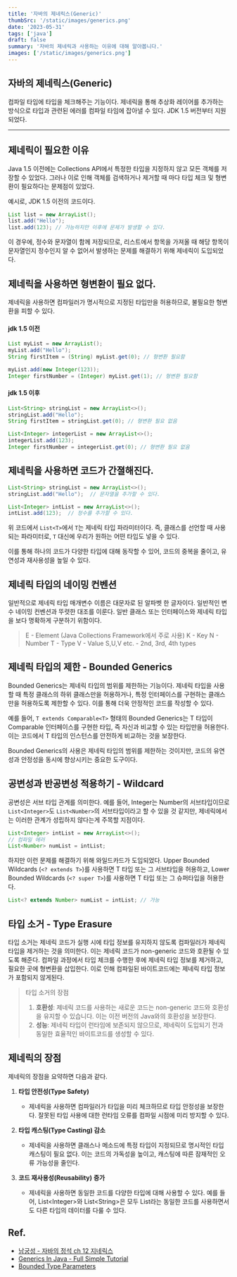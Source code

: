 ```yaml
---
title: '자바의 제네릭스(Generic)'
thumbSrc: '/static/images/generics.png'
date: '2023-05-31'
tags: ['java']
draft: false
summary: '자바의 제네릭과 사용하는 이유에 대해 알아봅니다.'
images: ['/static/images/generics.png']
---
```



## 자바의 제네릭스(Generic)

컴파일 타임에 타입을 체크해주는 기능이다. 제네릭을 통해 추상화 레이어를 추가하는 방식으로 타입과 관련된 에러를 컴파일 타임에 잡아낼 수 있다.
JDK 1.5 버전부터 지원되었다.

---

## 제네릭이 필요한 이유 

Java 1.5 이전에는 Collections API에서 특정한 타입을 지정하지 않고 모든 객체를 저장할 수 있었다. 그러나 이로 인해 객체를 검색하거나 제거할 때 마다 타입 체크 및 형변환이 필요하다는 문제점이 있었다.

예시로, JDK 1.5 이전의 코드이다.

```java
List list = new ArrayList();
list.add("Hello"); 
list.add(123); // 가능하지만 이후에 문제가 발생할 수 있다.
```

이 경우에, 정수와 문자열이 함께 저장되므로, 리스트에서 항목을 가져올 때 해당 항목이 문자열인지 정수인지 알 수 없어서 발생하는 문제를 해결하기 위해 제네릭이 도입되었다.


## 제네릭을 사용하면 형변환이 필요 없다.

제네릭을 사용하면 컴파일러가 명시적으로 지정된 타입만을 허용하므로, 불필요한 형변환을 피할 수 있다.


#### jdk 1.5 이전
```java
List myList = new ArrayList();
myList.add("Hello");
String firstItem = (String) myList.get(0); // 형변환 필요함

myList.add(new Integer(123));
Integer firstNumber = (Integer) myList.get(1); // 형변환 필요함
```
#### jdk 1.5 이후
```java
List<String> stringList = new ArrayList<>();
stringList.add("Hello");
String firstItem = stringList.get(0); // 형변환 필요 없음

List<Integer> integerList = new ArrayList<>();
integerList.add(123);
Integer firstNumber = integerList.get(0); // 형변환 필요 없음
```

## 제네릭을 사용하면 코드가 간졀해진다.

```java
List<String> stringList = new ArrayList<>();
stringList.add("Hello");  // 문자열을 추가할 수 있다.

List<Integer> intList = new ArrayList<>();
intList.add(123);  // 정수를 추가할 수 있다.
```

위 코드에서 `List<T>`에서 `T`는 제네릭 타입 파라미터이다. 즉, 클래스를 선언할 때 사용되는 파라미터로, `T` 대신에 우리가 원하는 어떤 타입도 넣을 수 있다.

이를 통해 하나의 코드가 다양한 타입에 대해 동작할 수 있어, 코드의 중복을 줄이고, 유연성과 재사용성을 높일 수 있다.

## 제네릭 타입의 네이밍 컨벤션

일반적으로 제네릭 타입 매개변수 이름은 대문자로 된 알파벳 한 글자이다. 일반적인 변수 네이밍 컨벤션과 뚜렷한 대조를 이룬다. 일반 클래스 또는 인터페이스와 제네릭 타입을 보다 명확하게 구분하기 위함이다.

> E - Element (Java Collections Framework에서 주로 사용) 
> K - Key
> N - Number
> T - Type
> V - Value
> S,U,V etc. - 2nd, 3rd, 4th types

## 제네릭 타입의 제한 - Bounded Generics

Bounded Generics는 제네릭 타입의 범위를 제한하는 기능이다. 제네릭 타입을 사용할 때 특정 클래스의 하위 클래스만을 허용하거나, 특정 인터페이스를 구현하는 클래스만을 허용하도록 제한할 수 있다. 이를 통해 더욱 안정적인 코드를 작성할 수 있다.

예를 들어, `T extends Comparable<T>` 형태의 Bounded Generics는 T 타입이 Comparable 인터페이스를 구현한 타입, 즉 자신과 비교할 수 있는 타입만을 허용한다. 이는 코드에서 T 타입의 인스턴스를 안전하게 비교하는 것을 보장한다.

Bounded Generics의 사용은 제네릭 타입의 범위를 제한하는 것이지만, 코드의 유연성과 안정성을 동시에 향상시키는 중요한 도구이다.

## 공변성과 반공변성 적용하기 - Wildcard

공변성은 서브 타입 관계를 의미한다. 예를 들어, Integer는 Number의 서브타입이므로 `List<Integer>`도 `List<Number>`의 서브타입이라고 할 수 있을 것 같지만, 제네릭에서는 이러한 관계가 성립하지 않다는게 주목할 지점이다.

```java
List<Integer> intList = new ArrayList<>();
// 컴파일 에러
List<Number> numList = intList; 
```

하지만 이런 문제를 해결하기 위해 와일드카드가 도입되었다. Upper Bounded Wildcards (`<? extends T>`)를 사용하면 T 타입 또는 그 서브타입을 허용하고, Lower Bounded Wildcards (`<? super T>`)를 사용하면 T 타입 또는 그 슈퍼타입을 허용한다. 


```java
List<? extends Number> numList = intList; // 가능
```

## 타입 소거 - Type Erasure

타입 소거는 제네릭 코드가 실행 시에 타입 정보를 유지하지 않도록 컴파일러가 제네릭 타입을 제거하는 것을 의미한다. 이는 제네릭 코드가 non-generic 코드와 호환될 수 있도록 해준다. 
컴파일 과정에서 타입 체크를 수행한 후에 제네릭 타입 정보를 제거하고, 필요한 곳에 형변환을 삽입한다. 이로 인해 컴파일된 바이트코드에는 제네릭 타입 정보가 포함되지 않게된다.

> 타입 소거의 장점
> 1. **호환성**: 제네릭 코드를 사용하는 새로운 코드는 non-generic 코드와 호환성을 유지할 수 있습니다. 이는 이전 버전의 Java와의 호환성을 보장한다.
> 2. **성능**: 제네릭 타입이 런타임에 보존되지 않으므로, 제네릭이 도입되기 전과 동일한 효율적인 바이트코드를 생성할 수 있다.



## 제네릭의 장점
제네릭의 장점을 요약하면 다음과 같다. 

1. **타입 안전성(Type Safety)**
   - 제네릭을 사용하면 컴파일러가 타입을 미리 체크하므로 타입 안정성을 보장한다. 잘못된 타입 사용에 대한 런타임 오류를 컴파일 시점에 미리 방지할 수 있다.

2. **타입 캐스팅(Type Casting) 감소**
   - 제네릭을 사용하면 클래스나 메소드에 특정 타입이 지정되므로 명시적인 타입 캐스팅이 필요 없다. 이는 코드의 가독성을 높이고, 캐스팅에 따른 잠재적인 오류 가능성을 줄인다.

3. **코드 재사용성(Reusability) 증가**
   - 제네릭을 사용하면 동일한 코드를 다양한 타입에 대해 사용할 수 있다. 예를 들어, List&lt;Integer&gt;와 List&lt;String&gt;은 모두 List라는 동일한 코드를 사용하면서도 다른 타입의 데이터를 다룰 수 있다.

## Ref.

- [남궁성 - 자바의 정석 ch 12 지네릭스](https://youtu.be/QcXLiwZPnJQ)
- [Generics In Java - Full Simple Tutorial](https://youtu.be/K1iu1kXkVoA)
- [Bounded Type Parameters](https://docs.oracle.com/javase/tutorial/java/generics/bounded.html)